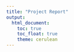 ```yaml
---
title: "Project Report"
output: 
  html_document:
    toc: true
    toc_float: true
    theme: cerulean
---
```

